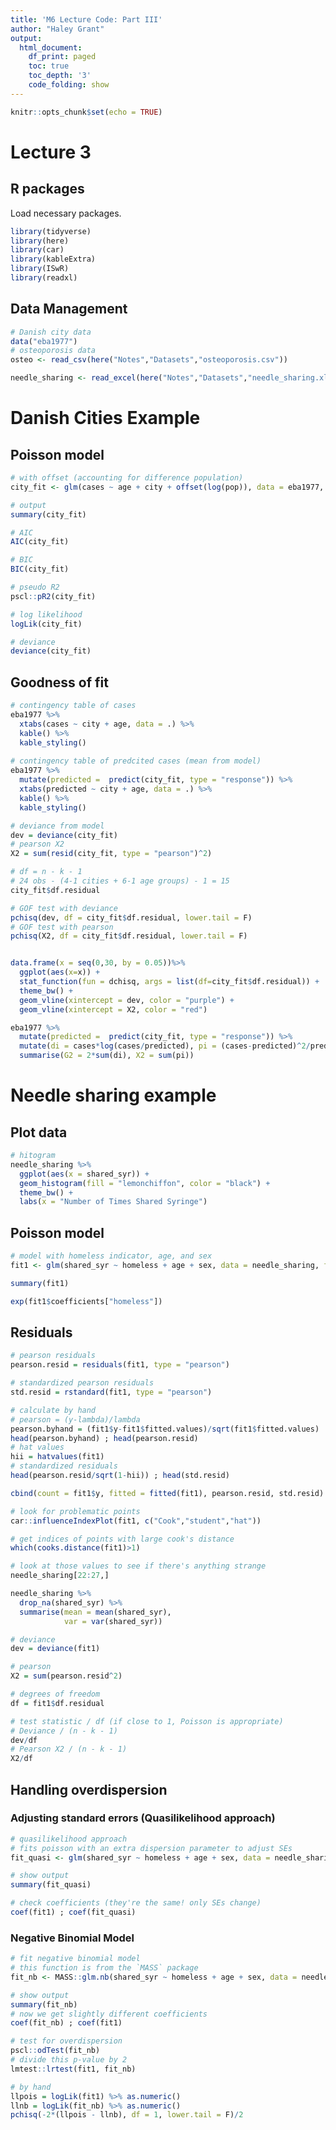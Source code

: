 ```yaml
---
title: 'M6 Lecture Code: Part III'
author: "Haley Grant"
output:
  html_document:
    df_print: paged
    toc: true
    toc_depth: '3'
    code_folding: show
---
```


```r
knitr::opts_chunk$set(echo = TRUE)
```

# Lecture 3

## R packages

Load necessary packages.

```r

library(tidyverse)
library(here) 
library(car)
library(kableExtra)
library(ISwR)
library(readxl)
```


## Data Management

```r
# Danish city data
data("eba1977")
# osteoporosis data
osteo <- read_csv(here("Notes","Datasets","osteoporosis.csv"))

needle_sharing <- read_excel(here("Notes","Datasets","needle_sharing.xls"))

```



# Danish Cities Example

## Poisson model

```r

# with offset (accounting for difference population)
city_fit <- glm(cases ~ age + city + offset(log(pop)), data = eba1977, family = poisson(link = "log"))

# output
summary(city_fit)

# AIC
AIC(city_fit)

# BIC
BIC(city_fit)

# pseudo R2
pscl::pR2(city_fit)

# log likelihood
logLik(city_fit)

# deviance
deviance(city_fit)

```

## Goodness of fit

```r
# contingency table of cases
eba1977 %>% 
  xtabs(cases ~ city + age, data = .) %>%
  kable() %>%
  kable_styling()
  
# contingency table of predcited cases (mean from model)
eba1977 %>% 
  mutate(predicted =  predict(city_fit, type = "response")) %>%
  xtabs(predicted ~ city + age, data = .) %>%
  kable() %>%
  kable_styling()

# deviance from model
dev = deviance(city_fit)
# pearson X2
X2 = sum(resid(city_fit, type = "pearson")^2)

# df = n - k - 1
# 24 obs - (4-1 cities + 6-1 age groups) - 1 = 15
city_fit$df.residual

# GOF test with deviance
pchisq(dev, df = city_fit$df.residual, lower.tail = F)
# GOF test with pearson
pchisq(X2, df = city_fit$df.residual, lower.tail = F)


data.frame(x = seq(0,30, by = 0.05))%>%
  ggplot(aes(x=x)) + 
  stat_function(fun = dchisq, args = list(df=city_fit$df.residual)) + 
  theme_bw() + 
  geom_vline(xintercept = dev, color = "purple") + 
  geom_vline(xintercept = X2, color = "red")

eba1977 %>% 
  mutate(predicted =  predict(city_fit, type = "response")) %>%
  mutate(di = cases*log(cases/predicted), pi = (cases-predicted)^2/predicted) %>%
  summarise(G2 = 2*sum(di), X2 = sum(pi))


```

# Needle sharing example

## Plot data

```r
# hitogram
needle_sharing %>% 
  ggplot(aes(x = shared_syr)) + 
  geom_histogram(fill = "lemonchiffon", color = "black") + 
  theme_bw() + 
  labs(x = "Number of Times Shared Syringe")

```

## Poisson model

```r
# model with homeless indicator, age, and sex
fit1 <- glm(shared_syr ~ homeless + age + sex, data = needle_sharing, family = poisson(link = "log"))

summary(fit1)

exp(fit1$coefficients["homeless"])

```



## Residuals

```r

# pearson residuals
pearson.resid = residuals(fit1, type = "pearson")

# standardized pearson residuals
std.resid = rstandard(fit1, type = "pearson")

# calculate by hand 
# pearson = (y-lambda)/lambda
pearson.byhand = (fit1$y-fit1$fitted.values)/sqrt(fit1$fitted.values)
head(pearson.byhand) ; head(pearson.resid)
# hat values
hii = hatvalues(fit1)
# standardized residuals
head(pearson.resid/sqrt(1-hii)) ; head(std.resid)

cbind(count = fit1$y, fitted = fitted(fit1), pearson.resid, std.resid) %>% head(10)

# look for problematic points
car::influenceIndexPlot(fit1, c("Cook","student","hat"))

# get indices of points with large cook's distance
which(cooks.distance(fit1)>1)

# look at those values to see if there's anything strange
needle_sharing[22:27,]

```

```r

needle_sharing %>%
  drop_na(shared_syr) %>%
  summarise(mean = mean(shared_syr),
            var = var(shared_syr))

# deviance
dev = deviance(fit1)

# pearson 
X2 = sum(pearson.resid^2)

# degrees of freedom
df = fit1$df.residual

# test statistic / df (if close to 1, Poisson is appropriate)
# Deviance / (n - k - 1)
dev/df
# Pearson X2 / (n - k - 1)
X2/df


```

## Handling overdispersion

### Adjusting standard errors (Quasilikelihood approach)

```r
# quasilikelihood approach
# fits poisson with an extra dispersion parameter to adjust SEs
fit_quasi <- glm(shared_syr ~ homeless + age + sex, data = needle_sharing, family = quasipoisson(link = "log"))

# show output
summary(fit_quasi)

# check coefficients (they're the same! only SEs change)
coef(fit1) ; coef(fit_quasi)

```

### Negative Binomial Model

```r

# fit negative binomial model
# this function is from the `MASS` package
fit_nb <- MASS::glm.nb(shared_syr ~ homeless + age + sex, data = needle_sharing)

# show output
summary(fit_nb)
# now we get slightly different coefficients
coef(fit_nb) ; coef(fit1)

# test for overdispersion
pscl::odTest(fit_nb)
# divide this p-value by 2
lmtest::lrtest(fit1, fit_nb)

# by hand
llpois = logLik(fit1) %>% as.numeric()
llnb = logLik(fit_nb) %>% as.numeric()
pchisq(-2*(llpois - llnb), df = 1, lower.tail = F)/2
```


